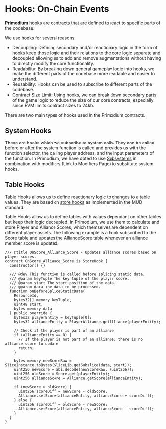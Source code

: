 # Hooks: On-Chain Events

**Primodium** hooks are contracts that are defined to react to specific parts of the codebase.

We use hooks for several reasons:

- Decoupling: Defining secondary and/or reactionary logic in the form of hooks keep those logic and their relations to the core logic separate and decoupled allowing us to add and remove augmentations without having to directly modify the core functionality.
- Readability: By breaking down general gameplay logic into hooks, we make the different parts of the codebase more readable and easier to understand.
- Reusability: Hooks can be used to subscribe to different parts of the codebase.
- Contract Size Limit: Using hooks, we can break down secondary parts of the game logic to reduce the size of our core contracts, especially since EVM limits contract sizes to 24kb.

There are two main types of hooks used in the Primodium contracts.

## System Hooks

These are hooks which we subscribe to system calls. They can be called before or after the system function is called and provides us with the function selector, the calling player address, and the input parameters of the function. In Primodium, we have opted to use [Subsystems](./subsystems.mdx) in combination with modifiers (Link to Modifiers Page) to substitute system hooks.

## Table Hooks

Table Hooks allows us to define reactionary logic to changes to a table values. They are based on [store hooks](https://mud.dev/store/store-hooks) as implemented in the MUD standard.

Table Hooks allow us to define tables with values dependant on other tables but keep their logic decoupled. In Primodium, we use them to calculate and store Player and Alliance Scores, which themselves are dependent on different player assets. The following example is a hook subscribed to the Score table and updates the AllianceScore table whenever an alliance member score is updated.

```solidity filename="/packages/contracts/src/hooks/storeHooks/OnScore_Alliance_Score.sol" copy showLineNumbers
/// @title OnScore_Alliance_Score - Updates alliance scores based on player scores.
contract OnScore_Alliance_Score is StoreHook {
  constructor() {}

  /// @dev This function is called before splicing static data.
  /// @param keyTuple The key tuple of the player score.
  /// @param start The start position of the data.
  /// @param data The data to be processed.
  function onBeforeSpliceStaticData(
    ResourceId,
    bytes32[] memory keyTuple,
    uint48 start,
    bytes memory data
  ) public override {
    bytes32 playerEntity = keyTuple[0];
    bytes32 allianceEntity = PlayerAlliance.getAlliance(playerEntity);

    // Check if the player is part of an alliance
    if (allianceEntity == 0) {
      // If the player is not part of an alliance, there is no alliance score to update
      return;
    }

    bytes memory newScoreRaw = SliceInstance.toBytes(SliceLib.getSubslice(data, start));
    uint256 newScore = abi.decode(newScoreRaw, (uint256));
    uint256 oldScore = Score.get(playerEntity);
    uint256 allianceScore = Alliance.getScore(allianceEntity);

    if (newScore > oldScore) {
      uint256 scoreDiff = newScore - oldScore;
      Alliance.setScore(allianceEntity, allianceScore + scoreDiff);
    } else {
      uint256 scoreDiff = oldScore - newScore;
      Alliance.setScore(allianceEntity, allianceScore - scoreDiff);
    }
  }
}
```
